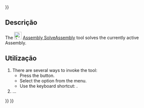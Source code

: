 <languages/>
{{UnfinishedDocu{{#translation:}}}}

<div lang="en" dir="ltr" class="mw-content-ltr">
{{Docnav
|[[Assembly_InsertNewPart|InsertNewPart]]
|[[Assembly_CreateView|CreateView]]
|[[Assembly_Workbench|Assembly]]
|IconL=Assembly_InsertNewPart.svg
|IconR=Assembly_CreateView.svg
|IconC=Workbench_Assembly.svg
}}
</div>

<div lang="en" dir="ltr" class="mw-content-ltr">
{{GuiCommand
|Name=Assembly SolveAssembly
|MenuLocation=Assembly → Solve Assembly
|Workbenches=[[Assembly_Workbench|Assembly]]
|Shortcut={{KEY|Z}}
|Version=1.0
|SeeAlso=
}}
</div>

<span id="Description"></span>
==Descrição== 

<div lang="en" dir="ltr" class="mw-content-ltr">
The [[Image:Assembly_SolveAssembly.svg|24px]] [[Assembly_SolveAssembly|Assembly SolveAssembly]] tool solves the currently active Assembly.
</div>

<span id="Usage"></span>
==Utilização==

<div lang="en" dir="ltr" class="mw-content-ltr">
# There are several ways to invoke the tool:
#* Press the {{Button|[[Image:Assembly_SolveAssembly.svg|16px]] [[Assembly_SolveAssembly|Solve Assembly]]}} button.
#* Select the {{MenuCommand|Assembly → [[Image:Assembly_SolveAssembly.svg|16px]] Solve Assembly}} option from the menu.
#* Use the keyboard shortcut: {{KEY|Z}}.
# ...
</div>


<div lang="en" dir="ltr" class="mw-content-ltr">
{{Docnav
|[[Assembly_InsertNewPart|InsertNewPart]]
|[[Assembly_CreateView|CreateView]]
|[[Assembly_Workbench|Assembly]]
|IconL=Assembly_InsertNewPart.svg
|IconR=Assembly_CreateView.svg
|IconC=Workbench_Assembly.svg
}}
</div>

{{Assembly_Tools_navi{{#translation:}}}}
{{Userdocnavi{{#translation:}}}}